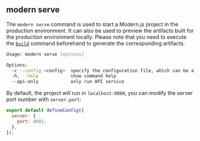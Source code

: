 ## modern serve

The `modern serve` command is used to start a Modern.js project in the production environment. It can also be used to preview the artifacts built for the production environment locally. Please note that you need to execute the [`build`](/apis/app/commands#modern-build) command beforehand to generate the corresponding artifacts.

```bash
Usage: modern serve [options]

Options:
  -c --config <config>  specify the configuration file, which can be a relative or absolute path
  -h, --help            show command help
  --api-only            only run API service
```

By default, the project will run in `localhost:8080`, you can modify the server port number with `server.port`:

```js
export default defineConfig({
  server: {
    port: 8081,
  },
});
```
